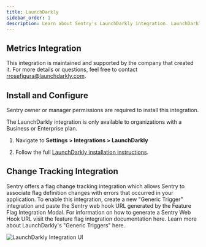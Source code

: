 ```yaml
---
title: LaunchDarkly
sidebar_order: 1
description: Learn about Sentry's LaunchDarkly integration. LaunchDarkly enables organizations to use Sentry errors as a metric in their LaunchDarkly experiments.
---
```


## Metrics Integration

This integration is maintained and supported by the company that created it. For more details or questions, feel free to contact rrosefigura@launchdarkly.com.

## Install and Configure

<Note>

Sentry owner or manager permissions are required to install this integration.

</Note>

<Note>

The LaunchDarkly integration is only available to organizations with a Business or Enterprise plan.

</Note>

1. Navigate to **Settings > Integrations > LaunchDarkly**

2. Follow the full [LaunchDarkly installation instructions](https://docs.launchdarkly.com/integrations/sentry).

## Change Tracking Integration

Sentry offers a flag change tracking integration which allows Sentry to associate flag definition changes with errors that occurred in your application. To enable this integration, create a new <Link to="https://app.launchdarkly.com/settings/integrations?q=generic+trigger">"Generic Trigger"</Link> integration and paste the Sentry web hook URL generated by the Feature Flag Integration Modal. For information on how to generate a Sentry Web Hook URL visit the <PlatformLink to="/product/issues/issue-details/#feature-flags">feature flag integration documentation here</PlatformLink>. Learn more about LaunchDarkly's "Generic Triggers" <Link to="https://docs.launchdarkly.com/home/releases/triggers">here</Link>.

![LaunchDarkly Integration UI](./img/launchdarkly-ui.png)
